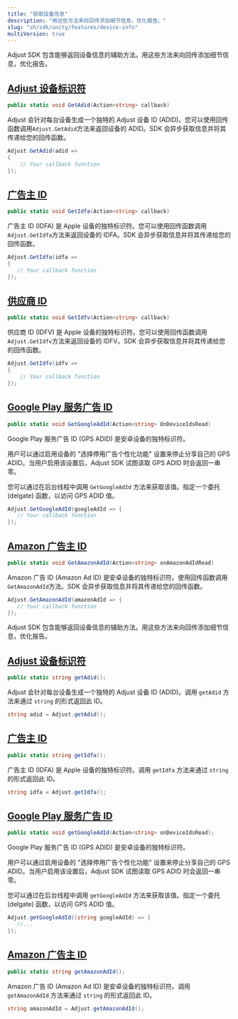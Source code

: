 ```yaml
---
title: "获取设备信息"
description: "用这些方法来向回传添加细节信息，优化报告。"
slug: "zh/sdk/unity/features/device-info"
multiVersion: true
---
```


<SdkVersion version="v5">

Adjust SDK 包含能够返回设备信息的辅助方法。用这些方法来向回传添加细节信息，优化报告。

## [Adjust 设备标识符](adjust-device-identifier)

```cs
public static void GetAdid(Action<string> callback)
```

Adjust 会针对每台设备生成一个独特的 Adjust 设备 ID \(ADID\)。您可以使用回传函数调用`Adjust.GetAdid`方法来返回设备的 ADID。SDK 会异步获取信息并将其传递给您的回传函数。

```cs
Adjust.GetAdid(adid =>
{
    // Your callback function
});
```

## [广告主 ID](id-for-advertisers)

<CodeBlock title="方法签名">

```cs
public static void GetIdfa(Action<string> callback)
```

</CodeBlock>

广告主 ID \(IDFA\) 是 Apple 设备的独特标识符。您可以使用回传函数调用`Adjust.GetIdfa`方法来返回设备的 IDFA。SDK 会异步获取信息并将其传递给您的回传函数。

```cs
Adjust.GetIdfa(idfa =>
{
   // Your callback function
});
```

## [供应商 ID](id-for-vendor)

<CodeBlock title="方法签名">

```cs
public static void GetIdfv(Action<string> callback)
```

</CodeBlock>

供应商 ID \(IDFV\) 是 Apple 设备的独特标识符。您可以使用回传函数调用`Adjust.GetIdfv`方法来返回设备的 IDFV。SDK 会异步获取信息并将其传递给您的回传函数。

```cs
Adjust.GetIdfv(idfv =>
{
    // Your callback function
});
```

## [Google Play 服务广告 ID](google-play-services-advertising-id)

<CodeBlock title="方法签名">

```cs
public static void GetGoogleAdId(Action<string> OnDeviceIdsRead)
```

</CodeBlock>

Google Play 服务广告 ID \(GPS ADID\) 是安卓设备的独特标识符。

用户可以通过启用设备的 "选择停用广告个性化功能" 设置来停止分享自己的 GPS ADID。当用户启用该设置后，Adjust SDK 试图读取 GPS ADID 时会返回一串零。

您可以通过在后台线程中调用 `GetGoogleAdId` 方法来获取该值。指定一个委托 \(delgate\) 函数，以访问 GPS ADID 值。

```cs
Adjust.GetGoogleAdId(googleAdId => {
   // Your callback function
});
```

## [Amazon 广告主 ID](amazon-advertiser-id)

<CodeBlock title="方法签名">

```cs
public static void GetAmazonAdId(Action<string> onAmazonAdIdRead)
```

</CodeBlock>

Amazon 广告 ID \(Amazon Ad ID\) 是安卓设备的独特标识符。使用回传函数调用`GetAmazonAdId`方法。SDK 会异步获取信息并将其传递给您的回传函数。

```cs
Adjust.GetAmazonAdId(amazonAdId => {
   // Your callback function
});
```

</SdkVersion>
<SdkVersion version="v4">

Adjust SDK 包含能够返回设备信息的辅助方法。用这些方法来向回传添加细节信息，优化报告。

## [Adjust 设备标识符](adjust-device-identifier)

```cs
public static string getAdid();
```

Adjust 会针对每台设备生成一个独特的 Adjust 设备 ID \(ADID\)。调用 `getAdid` 方法来通过 `string` 的形式返回此 ID。

```cs
string adid = Adjust.getAdid();
```

## [广告主 ID](id-for-advertisers)

<CodeBlock title="方法签名">

```cs
public static string getIdfa();
```

</CodeBlock>

广告主 ID \(IDFA\) 是 Apple 设备的独特标识符。调用 `getIdfa` 方法来通过 `string` 的形式返回此 ID。

```cs
string idfa = Adjust.getIdfa();
```

## [Google Play 服务广告 ID](google-play-services-advertising-id)

<CodeBlock title="方法签名">

```cs
public static void getGoogleAdId(Action<string> onDeviceIdsRead);
```

</CodeBlock>

Google Play 服务广告 ID \(GPS ADID\) 是安卓设备的独特标识符。

用户可以通过启用设备的 "选择停用广告个性化功能" 设置来停止分享自己的 GPS ADID。当用户启用该设置后，Adjust SDK 试图读取 GPS ADID 时会返回一串零。

您可以通过在后台线程中调用 `getGoogleAdId` 方法来获取该值。指定一个委托 \(delgate\) 函数，以访问 GPS ADID 值。

```cs
Adjust.getGoogleAdId((string googleAdId) => {
   //...
});
```

## [Amazon 广告主 ID](amazon-advertiser-id)

<CodeBlock title="方法签名">

```cs
public static string getAmazonAdId();
```

</CodeBlock>

Amazon 广告 ID \(Amazon Ad ID\) 是安卓设备的独特标识符。调用 `getAmazonAdId` 方法来通过 `string` 的形式返回此 ID。

```cs
string amazonAdId = Adjust.getAmazonAdId();
```

</SdkVersion>
